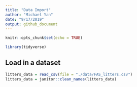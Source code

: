 ```yaml
---
title: "Data Import"
author: "Michael Yan"
date: "9/17/2019"
output: github_document
---
```


```r
knitr::opts_chunk$set(echo = TRUE)

library(tidyverse)
```


## Load in a dataset

```r
litters_data = read_csv(file = "./data/FAS_litters.csv")
litters_data = janitor::clean_names(litters_data)
```

